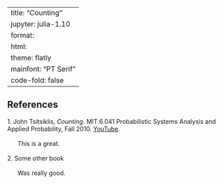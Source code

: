 
---
title: "Counting"
jupyter: julia-1.10
format:
    html:
        theme: flatly
        mainfont: "PT Serif"
        code-fold: false
---

## References

| 1. John Tsitsiklis, *Counting*. MIT 6.041 Probabilistic Systems Analysis and Applied Probability, Fall 2010. [YouTube](https://www.youtube.com/watch?v=6oV3pKLgW2I).
|
|       This is a great.
|
| 2. Some other book
|
|       Was really good.